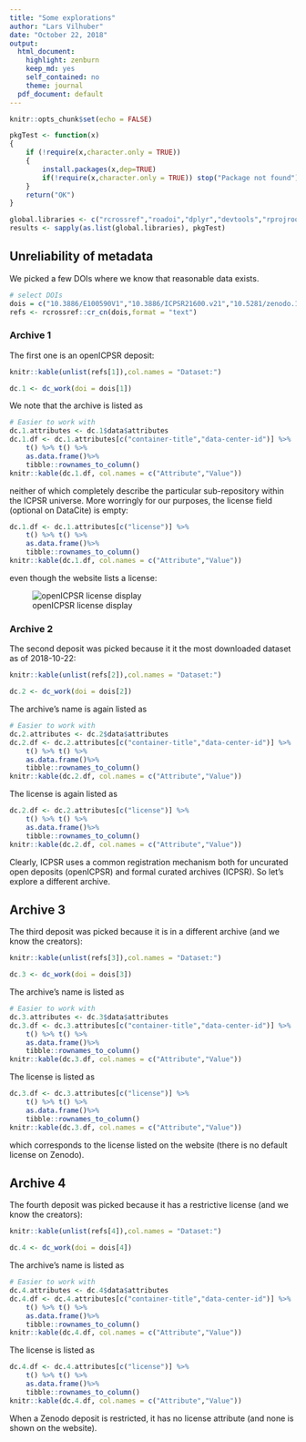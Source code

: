 ```yaml
---
title: "Some explorations"
author: "Lars Vilhuber"
date: "October 22, 2018"
output:
  html_document:
    highlight: zenburn
    keep_md: yes
    self_contained: no
    theme: journal
  pdf_document: default
---
```


```r
knitr::opts_chunk$set(echo = FALSE)

pkgTest <- function(x)
{
	if (!require(x,character.only = TRUE))
	{
		install.packages(x,dep=TRUE)
		if(!require(x,character.only = TRUE)) stop("Package not found")
	}
	return("OK")
}

global.libraries <- c("rcrossref","roadoi","dplyr","devtools","rprojroot","tictoc","rdatacite","knitr","tibble")
results <- sapply(as.list(global.libraries), pkgTest)
```

## Unreliability of metadata

We picked a few DOIs where we know that reasonable data exists.
```r
# select DOIs
dois = c("10.3886/E100590V1","10.3886/ICPSR21600.v21","10.5281/zenodo.1306968","10.5281/zenodo.556121")
refs <- rcrossref::cr_cn(dois,format = "text")
```

### Archive 1
The first one is an openICPSR deposit:

```r
knitr::kable(unlist(refs[1]),col.names = "Dataset:")
```
```r
dc.1 <- dc_work(doi = dois[1])
```
We note that the archive is listed as 
```r
# Easier to work with
dc.1.attributes <- dc.1$data$attributes
dc.1.df <- dc.1.attributes[c("container-title","data-center-id")] %>% 
	t() %>% t() %>% 
	as.data.frame()%>% 
	tibble::rownames_to_column() 
knitr::kable(dc.1.df, col.names = c("Attribute","Value"))
```

neither of which completely describe the particular sub-repository within the ICPSR universe. 
More worringly for our purposes, the license field (optional on DataCite) is empty:
```r
dc.1.df <- dc.1.attributes[c("license")] %>% 
	t() %>% t() %>% 
	as.data.frame()%>% 
	tibble::rownames_to_column() 
knitr::kable(dc.1.df, col.names = c("Attribute","Value"))
```

even though the website lists a license:

![openICPSR license display](../text/images/openicpsr-license-image.png)







### Archive 2
The second deposit was picked because it it the most downloaded dataset as of 2018-10-22: 

```r
knitr::kable(unlist(refs[2]),col.names = "Dataset:")
```
```r
dc.2 <- dc_work(doi = dois[2])
```
The archive's name is again listed as
```r
# Easier to work with
dc.2.attributes <- dc.2$data$attributes
dc.2.df <- dc.2.attributes[c("container-title","data-center-id")] %>% 
	t() %>% t() %>% 
	as.data.frame()%>% 
	tibble::rownames_to_column() 
knitr::kable(dc.2.df, col.names = c("Attribute","Value"))
```

The license is again listed as
```r
dc.2.df <- dc.2.attributes[c("license")] %>% 
	t() %>% t() %>% 
	as.data.frame()%>% 
	tibble::rownames_to_column() 
knitr::kable(dc.2.df, col.names = c("Attribute","Value"))
```

Clearly, ICPSR uses a common registration mechanism both for uncurated open deposits (openICPSR) and formal curated archives (ICPSR). So let's explore a different archive.





## Archive 3
The third deposit was picked because it is in a different archive (and we know the creators):

```r
knitr::kable(unlist(refs[3]),col.names = "Dataset:")
```
```r
dc.3 <- dc_work(doi = dois[3])
```
The archive's name is  listed as
```r
# Easier to work with
dc.3.attributes <- dc.3$data$attributes
dc.3.df <- dc.3.attributes[c("container-title","data-center-id")] %>% 
	t() %>% t() %>% 
	as.data.frame()%>% 
	tibble::rownames_to_column() 
knitr::kable(dc.3.df, col.names = c("Attribute","Value"))
```

The license is  listed as
```r
dc.3.df <- dc.3.attributes[c("license")] %>% 
	t() %>% t() %>% 
	as.data.frame()%>% 
	tibble::rownames_to_column() 
knitr::kable(dc.3.df, col.names = c("Attribute","Value"))
```

which corresponds to the license listed on the website (there is no default license on Zenodo). 






## Archive 4
The fourth deposit was picked because it has a restrictive license (and we know the creators):

```r
knitr::kable(unlist(refs[4]),col.names = "Dataset:")
```
```r
dc.4 <- dc_work(doi = dois[4])
```
The archive's name is  listed as
```r
# Easier to work with
dc.4.attributes <- dc.4$data$attributes
dc.4.df <- dc.4.attributes[c("container-title","data-center-id")] %>% 
	t() %>% t() %>% 
	as.data.frame()%>% 
	tibble::rownames_to_column() 
knitr::kable(dc.4.df, col.names = c("Attribute","Value"))
```

The license is  listed as
```r
dc.4.df <- dc.4.attributes[c("license")] %>% 
	t() %>% t() %>% 
	as.data.frame()%>% 
	tibble::rownames_to_column() 
knitr::kable(dc.4.df, col.names = c("Attribute","Value"))
```

When a Zenodo deposit is restricted, it has no license attribute (and none is shown on the website). 
